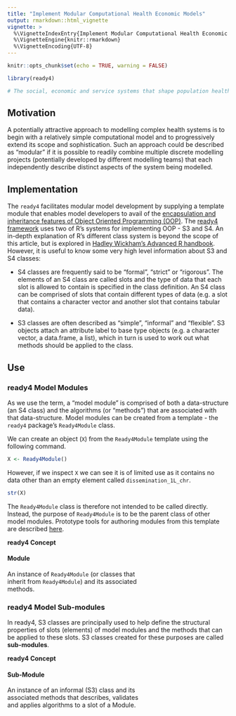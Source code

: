 ```yaml
---
title: "Implement Modular Computational Health Economic Models"
output: rmarkdown::html_vignette
vignette: >
  %\VignetteIndexEntry{Implement Modular Computational Health Economic Models}
  %\VignetteEngine{knitr::rmarkdown}
  %\VignetteEncoding{UTF-8}
---
```


```r
knitr::opts_chunk$set(echo = TRUE, warning = FALSE)
```
```r
library(ready4) 
```
```r
# The social, economic and service systems that shape population health are complex and thus can be challenging to model. Some health economic modelling projects may therefore be more tractable if broken into smaller tasks and advanced by multiple teams. Such phased and collaborative approaches can be facilitated by use of common frameworks for the development of computational models that are both open and modular. A model module can be used to model a discrete component of a health economic system. 
```

## Motivation
A potentially attractive approach to modelling complex health systems is to begin with a relatively simple computational model and to progressively extend its scope and sophistication. Such an approach could be described as "modular" if it is possible to readily combine multiple discrete modelling projects (potentially developed by different modelling teams) that each independently describe distinct aspects of the system being modelled. 

## Implementation
The `ready4` facilitates modular model development by supplying a template module that enables model developers to avail of the [encapsulation and inheritance features of Object Oriented Programming (OOP)](https://www.ready4-dev.com/docs/framework/implementation/paradigm/object-oriented/). The [ready4 framework](https://www.ready4-dev.com/) uses two of R's systems for implementing OOP - S3 and S4. An in-depth explanation of R's different class system is beyond the scope of this article, but is explored in [Hadley Wickham's Advanced R handbook](https://adv-r.hadley.nz/oo.html). However, it is useful to know some very high level information about S3 and S4 classes:

 - S4 classes are frequently said to be "formal", "strict" or "rigorous". The elements of an S4 class are called slots and the type of data that each slot is allowed to contain is specified in the class definition. An S4 class can be comprised of slots that contain different types of data (e.g. a slot that contains a character vector and another slot that contains tabular data). 
 
 - S3 classes are often described as "simple", "informal" and "flexible". S3 objects attach an attribute label to base type objects (e.g. a character vector, a data.frame, a list), which in turn is used to work out what methods should be applied to the class. 
 
## Use

### ready4 Model Modules
As we use the term, a "model module" is comprised of both a data-structure (an S4 class) and the algorithms (or "methods") that are associated with that data-structure. Model modules can be created from a template - the `ready4` package's `Ready4Module` class. 

We can create an object (`X`) from the `Ready4Module` template using the following command.

```r
X <- Ready4Module()
```

However, if we inspect `X` we can see it is of limited use as it contains no data other than an empty element called `dissemination_1L_chr`.

```r
str(X)
```

The `Ready4Module` class is therefore not intended to be called directly. Instead, the  purpose of `Ready4Module` is to be the parent class of other model modules. Prototype tools for authoring modules from this template are described [here](https://www.ready4-dev.com/docs/tutorials/authoring-modules/).

::: {.card .border-primary .mb-3 style="max-width: 20rem;"}

::: {.card-header}
**ready4 Concept**
:::

::: {.card-body}
::: {.card-title}
#### Module
:::
An instance of `Ready4Module` (or classes that inherit from `Ready4Module`) and its associated methods.
:::
:::

### ready4 Model Sub-modules
In ready4, S3 classes are principally used to help define the structural properties of slots (elements) of model modules and the methods that can be applied to these slots. S3 classes created for these purposes are called **sub-modules**.
 
::: {.card .border-primary .mb-3 style="max-width: 20rem;"}

::: {.card-header}
**ready4 Concept**
:::

::: {.card-body}
::: {.card-title}
#### Sub-Module
:::
An instance of an informal (S3) class and its associated methods that describes, validates and applies algorithms to a slot of a Module.
:::
:::



